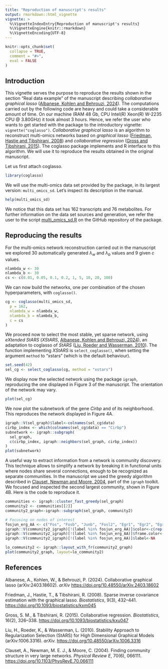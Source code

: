 ```yaml
---
title: "Reproduction of manuscript's results"
output: rmarkdown::html_vignette
vignette: >
  %\VignetteIndexEntry{Reproduction of manuscript's results}
  %\VignetteEngine{knitr::rmarkdown}
  %\VignetteEncoding{UTF-8}
---
```


```r
knitr::opts_chunk$set(
  collapse = TRUE,
  comment = "#>",
  eval = FALSE
)
```

## Introduction

This vignette serves the purpose to reproduce the results shown in the section "Real data example" of the manuscript describing *collaborative graphical lasso* ([Albanese, Kohlen and Behrouzi, 2024](#ref)). The computations carried out by the following code are heavy and could take a considerable amount of time. On our machine (RAM 48 Gb, CPU Intel(R) Xeon(R) W-2235 CPU @ 3.80GHz) it took almost 3 hours. Hence, we refer the user who wants to get started with the package to the introductory vignette: `vignette("coglasso")`. *Collaborative graphical lasso* is an algorithm to reconstruct multi-omics networks based on *graphical lasso* ([Friedman, Hastie and Tibshirani, 2008](#ref)) and *collaborative regression* ([Gross and Tibshirani, 2015](#ref)). The coglasso package implements and R interface to this algorithm. We will use it to reproduce the results obtained in the original manuscript.

Let us first attach coglasso.

```r
library(coglasso)
```

We will use the multi-omics data set provided by the package, in its largest version: `multi_omics_sd`. Let's inspect its description in the manual.

```r
help(multi_omics_sd)
```

We notice that this data set has 162 transcripts and 76 metabolites. For further information on the data set sources and generation, we refer the user to the script [multi_omics_sd.R](https://github.com/DrQuestion/coglasso/blob/main/data-raw/multi_omics_sd.R) on the GitHub repository of the package.

## Reproducing the results

For the multi-omics network reconstruction carried out in the manuscript we explored 30 automatically generated $λ_w$ and $λ_b$ values and 9 given $c$ values.

```r
nlambda_w <- 30
nlambda_b <- 30
cs <- c(0.01, 0.05, 0.1, 0.2, 1, 5, 10, 20, 100)
```

We can now build the networks, one per combination of the chosen hyperparameters, with `coglasso()`.

```r
cg <- coglasso(multi_omics_sd,
  p = 162,
  nlambda_w = nlambda_w,
  nlambda_b = nlambda_b,
  c = cs
)
```

We proceed now to select the most stable, yet sparse network, using *eXtended StARS* (*XStARS*, [Albanese, Kohlen and Behrouzi, 2024](#ref)), an adaptation to coglasso of *StARS* ([Liu, Roeder and Wasserman, 2010](#ref)). The function implementing *XStARS* is `select_coglasso()`, when setting the argument `method` to "xstars" (which is the default behaviour).

```r
set.seed(42)
sel_cg <- select_coglasso(cg, method = "xstars")
```

We display now the selected network using the package `igraph`, reproducing the one displayed in Figure 3 of the manuscript. The orientation of the network may vary.

```r
plot(sel_cg)
```

We now plot the subnetwork of the gene *Cirbp* and of its neighborhood. This reproduces the network displayed in Figure 4A.

```r
igraph::V(sel_graph)$label<-colnames(sel_cg$data)
cirbp_index <- which(colnames(sel_cg$data) == "Cirbp")
subnetwork <- igraph::subgraph(
  sel_graph,
  c(cirbp_index, igraph::neighbors(sel_graph, cirbp_index))
)
plot(subnetwork)
```

A useful way to extract information from a network is community discovery. This technique allows to simplify a network by breaking it in functional units where nodes share several connections, enough to be recognized as separate communities. In the manuscript we used the greedy algorithm described in [Clauset, Newman and Moore, 2004](#ref), part of the `igraph` toolkit. We focused and inspected the second largest community, shown in Figure 4B. Here is the code to reproduce it.

```r
communities <- igraph::cluster_fast_greedy(sel_graph)
community2 <- communities[[2]]
community2_graph<-igraph::subgraph(sel_graph, community2)

# Focusing on nodes of interest
fosjun_erg_AA <- c("Fos", "Fosb", "Junb", "Fosl2", "Egr1", "Egr2", "Egr3", "Ala", "Arg", "Asn","His","Ile","Leu","Lys","Met","Orn","Phe","Ser","Thr","Tyr","Val")
igraph::V(community2_igraph)[!(label %in% fosjun_erg_AA)]$color<-c(rep("#3bd8ff", 29), rep("#ffadad", 5))
igraph::V(community2_igraph)[!(label %in% fosjun_erg_AA)]$frame.color<-NA
igraph::V(community2_igraph)[!(label %in% fosjun_erg_AA)]$label<-NA

lo_community2 <- igraph::layout_with_fr(community2_graph)
plot(community2_graph, layout=lo_community2)
```

## References {#ref}

  Albanese, A., Kohlen, W., & Behrouzi, P. (2024). Collaborative graphical lasso (arXiv:2403.18602). *arXiv* <https://doi.org/10.48550/arXiv.2403.18602>
  
Friedman, J., Hastie, T., & Tibshirani, R. (2008). Sparse inverse covariance estimation with the graphical lasso. *Biostatistics*, 9(3), 432--441. <https://doi.org/10.1093/biostatistics/kxm045>

Gross, S. M., & Tibshirani, R. (2015). Collaborative regression. *Biostatistics*, 16(2), 326--338. <https://doi.org/10.1093/biostatistics/kxu047> 

Liu, H., Roeder, K., & Wasserman, L. (2010). Stability Approach to Regularization Selection (StARS) for High Dimensional Graphical Models (arXiv:1006.3316). *arXiv.* <https://doi.org/10.48550/arXiv.1006.3316>

Clauset, A., Newman, M. E. J., & Moore, C. (2004). Finding community structure in very large networks. *Physical Review E*, 70(6), 066111. <https://doi.org/10.1103/PhysRevE.70.066111>
